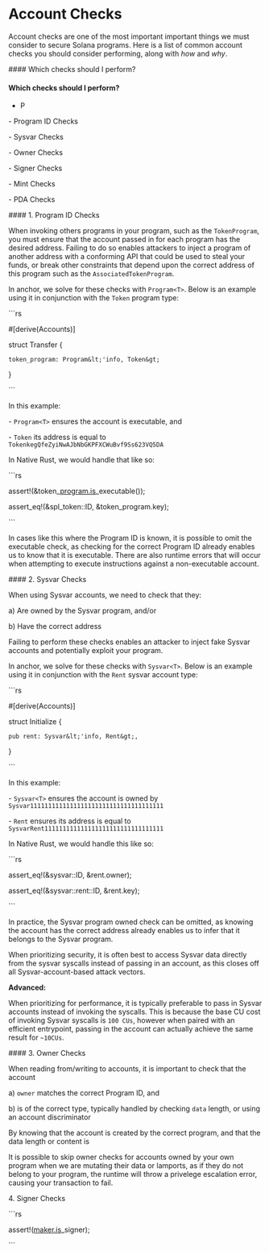 # Account Checks

Account checks are one of the most important important things we must consider to secure Solana programs. Here is a list of common account checks you should consider performing, along with _how_ and _why_.

\#### Which checks should I perform?

#### Which checks should I perform?

- P

\- Program ID Checks

\- Sysvar Checks

\- Owner Checks

\- Signer Checks

\- Mint Checks

\- PDA Checks

\#### 1. Program ID Checks

When invoking others programs in your program, such as the `TokenProgram`, you must ensure that the account passed in for each program has the desired address. Failing to do so enables attackers to inject a program of another address with a conforming API that could be used to steal your funds, or break other constraints that depend upon the correct address of this program such as the `AssociatedTokenProgram`.

In anchor, we solve for these checks with `Program<T>`. Below is an example using it in conjunction with the `Token` program type:

\`\`\`rs

#\[derive(Accounts)\]

struct Transfer {

    token_program: Program&lt;'info, Token&gt;

}

\`\`\`

In this example:

\- `Program<T>` ensures the account is executable, and

\- `Token` its address is equal to `TokenkegQfeZyiNwAJbNbGKPFXCWuBvf9Ss623VQ5DA`

In Native Rust, we would handle that like so:

\`\`\`rs

assert!(&token\_[program.is](http://program.is)\_executable());

assert_eq!(&spl_token::ID, &token_program.key);

\`\`\`

In cases like this where the Program ID is known, it is possible to omit the executable check, as checking for the correct Program ID already enables us to know that it is executable. There are also runtime errors that will occur when attempting to execute instructions against a non-executable account.

\#### 2. Sysvar Checks 

When using Sysvar accounts, we need to check that they:

a) Are owned by the Sysvar program, and/or

b) Have the correct address

Failing to perform these checks enables an attacker to inject fake Sysvar accounts and potentially exploit your program. 

In anchor, we solve for these checks with `Sysvar<T>`. Below is an example using it in conjunction with the `Rent` sysvar account type:

\`\`\`rs

#\[derive(Accounts)\]

struct Initialize {

    pub rent: Sysvar&lt;'info, Rent&gt;,

}

\`\`\`

In this example:

\- `Sysvar<T>` ensures the account is owned by `Sysvar1111111111111111111111111111111111111`

\- `Rent` ensures its address is equal to `SysvarRent111111111111111111111111111111111 `

In Native Rust, we would handle this like so:

\`\`\`rs

assert_eq!(&sysvar::ID, &rent.owner);

assert_eq!(&sysvar::rent::ID, &rent.key);

\`\`\`

In practice, the Sysvar program owned check can be omitted, as knowing the account has the correct address already enables us to infer that it belongs to the Sysvar program.

When prioritizing security, it is often best to access Sysvar data directly from the sysvar syscalls instead of passing in an account, as this closes off all Sysvar-account-based attack vectors.

**Advanced:**

When prioritizing for performance, it is typically preferable to pass in Sysvar accounts instead of invoking the syscalls. This is because the base CU cost of invoking Sysvar syscalls is `100 CUs`, however when paired with an efficient entrypoint, passing in the account can actually achieve the same result for `~10CUs`.

\#### 3. Owner Checks

When reading from/writing to accounts, it is important to check that the account 

a) `owner` matches the correct Program ID, and

b) is of the correct type, typically handled by checking `data` length, or using an account discriminator

By knowing that the account is created by the correct program, and that the data length or content is 

It is possible to skip owner checks for accounts owned by your own program when we are mutating their data or lamports, as if they do not belong to your program, the runtime will throw a privelege escalation error, causing your transaction to fail.

 

4\. Signer Checks

\`\`\`rs

assert!([maker.is](http://maker.is)\_signer);

\`\`\`